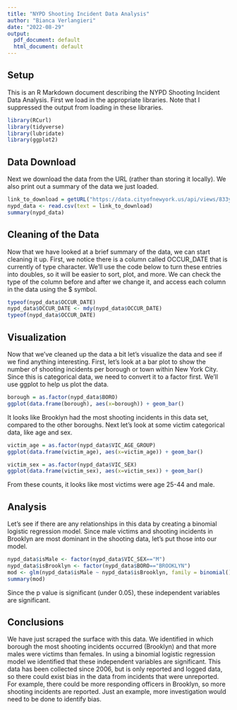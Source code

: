 ---
title: "NYPD Shooting Incident Data Analysis"
author: "Bianca Verlangieri"
date: "2022-08-29"
output:
  pdf_document: default
  html_document: default
---

## Setup

This is an R Markdown document describing the NYPD Shooting Incident Data Analysis. First we load in the appropriate libraries. Note that I suppressed the output from loading in these libraries.

```{r setup, message=FALSE}
library(RCurl)
library(tidyverse)
library(lubridate)
library(ggplot2)
```

## Data Download

Next we download the data from the URL (rather than storing it locally). We also print out a summary of the data we just loaded.

```{r download}
link_to_download = getURL("https://data.cityofnewyork.us/api/views/833y-fsy8/rows.csv?accessType=DOWNLOAD")
nypd_data <- read.csv(text = link_to_download)
summary(nypd_data)
```

## Cleaning of the Data

Now that we have looked at a brief summary of the data, we can start cleaning it up. First, we notice there is a column called OCCUR_DATE that is currently of type character. We'll use the code below to turn these entries into doubles, so it will be easier to sort, plot, and more. We can check the type of the column before and after we change it, and access each column in the data using the $ symbol.

```{r clean}
typeof(nypd_data$OCCUR_DATE)
nypd_data$OCCUR_DATE <- mdy(nypd_data$OCCUR_DATE)
typeof(nypd_data$OCCUR_DATE)
```

## Visualization

Now that we've cleaned up the data a bit let's visualize the data and see if we find anything interesting. First, let's look at a bar plot to show the number of shooting incidents per borough or town within New York City. Since this is categorical data, we need to convert it to a factor first. We'll use ggplot to help us plot the data.

```{r visualize}
borough = as.factor(nypd_data$BORO)
ggplot(data.frame(borough), aes(x=borough)) + geom_bar()
```
It looks like Brooklyn had the most shooting incidents in this data set, compared to the other boroughs. Next let's look at some victim categorical data, like age and sex.

```{r visualize victims}

victim_age = as.factor(nypd_data$VIC_AGE_GROUP)
ggplot(data.frame(victim_age), aes(x=victim_age)) + geom_bar()

victim_sex = as.factor(nypd_data$VIC_SEX)
ggplot(data.frame(victim_sex), aes(x=victim_sex)) + geom_bar()
```

From these counts, it looks like most victims were age 25-44 and male.

## Analysis

Let's see if there are any relationships in this data by creating a binomial logistic regression model. Since male victims and shooting incidents in Brooklyn are most dominant in the shooting data, let's put those into our model.

```{r model}

nypd_data$isMale <- factor(nypd_data$VIC_SEX=="M")
nypd_data$isBrooklyn <- factor(nypd_data$BORO=="BROOKLYN")
mod <- glm(nypd_data$isMale ~ nypd_data$isBrooklyn, family = binomial())
summary(mod)

```
Since the p value is significant (under 0.05), these independent variables are significant.

## Conclusions

We have just scraped the surface with this data. We identified in which borough the most shooting incidents occurred (Brooklyn) and that more males were victims than females. In using a binomial logistic regression model we identified that these independent variables are significant. This data has been collected since 2006, but is only reported and logged data, so there could exist bias in the data from incidents that were unreported. For example, there could be more responding officers in Brooklyn, so more shooting incidents are reported. Just an example, more investigation would need to be done to identify bias.
